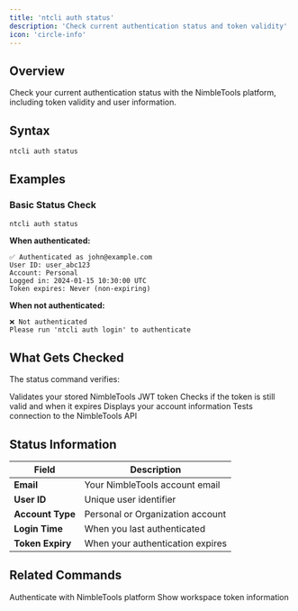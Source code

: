 ```yaml
---
title: 'ntcli auth status'
description: 'Check current authentication status and token validity'
icon: 'circle-info'
---
```


## Overview

Check your current authentication status with the NimbleTools platform, including token validity and user information.

## Syntax

```bash
ntcli auth status
```

## Examples

### Basic Status Check

```bash
ntcli auth status
```

**When authenticated:**
```
✅ Authenticated as john@example.com
User ID: user_abc123
Account: Personal
Logged in: 2024-01-15 10:30:00 UTC
Token expires: Never (non-expiring)
```

**When not authenticated:**
```
❌ Not authenticated
Please run 'ntcli auth login' to authenticate
```

## What Gets Checked

The status command verifies:

<CardGroup cols={2}>
  <Card title="JWT Token" icon="key">
    Validates your stored NimbleTools JWT token
  </Card>
  <Card title="Token Expiry" icon="clock">
    Checks if the token is still valid and when it expires
  </Card>
  <Card title="User Profile" icon="user">
    Displays your account information
  </Card>
  <Card title="API Connectivity" icon="wifi">
    Tests connection to the NimbleTools API
  </Card>
</CardGroup>

## Status Information

| Field | Description |
|-------|-------------|
| **Email** | Your NimbleTools account email |
| **User ID** | Unique user identifier |
| **Account Type** | Personal or Organization account |
| **Login Time** | When you last authenticated |
| **Token Expiry** | When your authentication expires |

## Related Commands

<CardGroup cols={2}>
  <Card
    title="auth login"
    icon="right-to-bracket"
    href="/cli/commands/auth/login"
  >
    Authenticate with NimbleTools platform
  </Card>
  <Card
    title="token show"
    icon="eye"
    href="/cli/commands/token/show" 
  >
    Show workspace token information
  </Card>
</CardGroup>